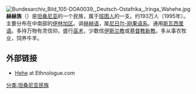 [[File:Bundesarchiv_Bild_105-DOA0039,_Deutsch-Ostafrika,_Iringa_Wahehe.jpg|thumb]]
'''赫赫族'''（{{lang-sw|Wahehe}}）是[[坦桑尼亚|坦桑尼亚]]的一个民族，属于[[班图人|班图人]]的一支。约193万人（1995年）。主要分布在中南部的[[伊林加区|伊林加区]]。讲[[赫赫语|赫赫语]]，属[[尼日尔-刚果语系|尼日尔-刚果语系]]。通用[[斯瓦西里语|斯瓦西里语]]。多持万物有灵信仰，盛行[[巫术|巫术]]，少数信[[伊斯兰教|伊斯兰教]]或[[基督教新教|基督教新教]]。多从事农牧业，饲养牛羊。
== 外部链接 ==
* [http://www.ethnologue.com/show_language.asp?code=heh Hehe] {{Wayback|url=http://www.ethnologue.com/show_language.asp?code=heh |date=20121208020645 }} at Ethnologue.com

[[分类:坦桑尼亚民族|分类:坦桑尼亚民族]]